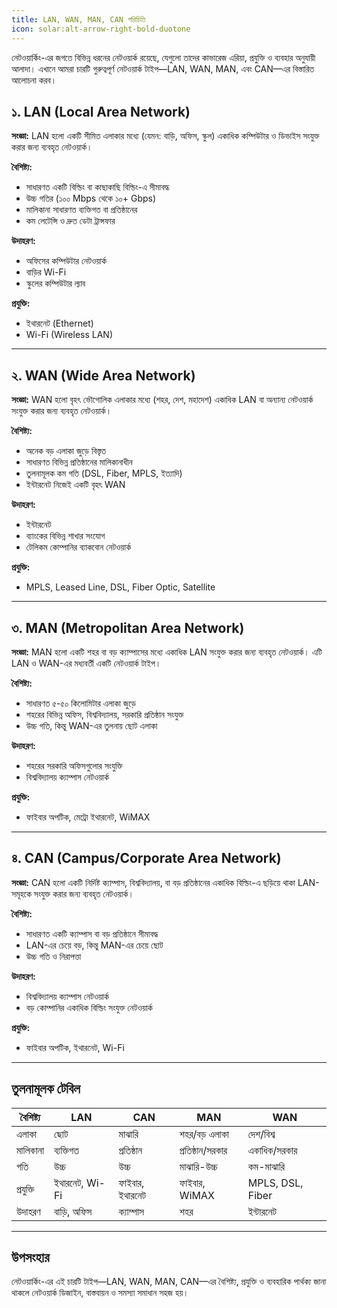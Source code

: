 ```yaml
---
title: LAN, WAN, MAN, CAN পরিচিতি
icon: solar:alt-arrow-right-bold-duotone
---
```


নেটওয়ার্কিং-এর জগতে বিভিন্ন ধরনের নেটওয়ার্ক রয়েছে, যেগুলো তাদের কাভারেজ এরিয়া, প্রযুক্তি ও ব্যবহার অনুযায়ী আলাদা। এখানে আমরা চারটি গুরুত্বপূর্ণ নেটওয়ার্ক টাইপ—LAN, WAN, MAN, এবং CAN—এর বিস্তারিত আলোচনা করব।

## ১. LAN (Local Area Network)

**সংজ্ঞা:**
LAN হলো একটি সীমিত এলাকার মধ্যে (যেমন: বাড়ি, অফিস, স্কুল) একাধিক কম্পিউটার ও ডিভাইস সংযুক্ত করার জন্য ব্যবহৃত নেটওয়ার্ক।

**বৈশিষ্ট্য:**
- সাধারণত একটি বিল্ডিং বা কাছাকাছি বিল্ডিং-এ সীমাবদ্ধ
- উচ্চ গতির (১০০ Mbps থেকে ১০+ Gbps)
- মালিকানা সাধারণত ব্যক্তিগত বা প্রতিষ্ঠানের
- কম লেটেন্সি ও দ্রুত ডেটা ট্রান্সফার

**উদাহরণ:**
- অফিসের কম্পিউটার নেটওয়ার্ক
- বাড়ির Wi-Fi
- স্কুলের কম্পিউটার ল্যাব

**প্রযুক্তি:**
- ইথারনেট (Ethernet)
- Wi-Fi (Wireless LAN)

---

## ২. WAN (Wide Area Network)

**সংজ্ঞা:**
WAN হলো বৃহৎ ভৌগোলিক এলাকার মধ্যে (শহর, দেশ, মহাদেশ) একাধিক LAN বা অন্যান্য নেটওয়ার্ক সংযুক্ত করার জন্য ব্যবহৃত নেটওয়ার্ক।

**বৈশিষ্ট্য:**
- অনেক বড় এলাকা জুড়ে বিস্তৃত
- সাধারণত বিভিন্ন প্রতিষ্ঠানের মালিকানাধীন
- তুলনামূলক কম গতি (DSL, Fiber, MPLS, ইত্যাদি)
- ইন্টারনেট নিজেই একটি বৃহৎ WAN

**উদাহরণ:**
- ইন্টারনেট
- ব্যাংকের বিভিন্ন শাখার সংযোগ
- টেলিকম কোম্পানির ব্যাকবোন নেটওয়ার্ক

**প্রযুক্তি:**
- MPLS, Leased Line, DSL, Fiber Optic, Satellite

---

## ৩. MAN (Metropolitan Area Network)

**সংজ্ঞা:**
MAN হলো একটি শহর বা বড় ক্যাম্পাসের মধ্যে একাধিক LAN সংযুক্ত করার জন্য ব্যবহৃত নেটওয়ার্ক। এটি LAN ও WAN-এর মধ্যবর্তী একটি নেটওয়ার্ক টাইপ।

**বৈশিষ্ট্য:**
- সাধারণত ৫-৫০ কিলোমিটার এলাকা জুড়ে
- শহরের বিভিন্ন অফিস, বিশ্ববিদ্যালয়, সরকারি প্রতিষ্ঠান সংযুক্ত
- উচ্চ গতি, কিন্তু WAN-এর তুলনায় ছোট এলাকা

**উদাহরণ:**
- শহরের সরকারি অফিসগুলোর সংযুক্তি
- বিশ্ববিদ্যালয় ক্যাম্পাস নেটওয়ার্ক

**প্রযুক্তি:**
- ফাইবার অপটিক, মেট্রো ইথারনেট, WiMAX

---

## ৪. CAN (Campus/Corporate Area Network)

**সংজ্ঞা:**
CAN হলো একটি নির্দিষ্ট ক্যাম্পাস, বিশ্ববিদ্যালয়, বা বড় প্রতিষ্ঠানের একাধিক বিল্ডিং-এ ছড়িয়ে থাকা LAN-সমূহকে সংযুক্ত করার জন্য ব্যবহৃত নেটওয়ার্ক।

**বৈশিষ্ট্য:**
- সাধারণত একটি ক্যাম্পাস বা বড় প্রতিষ্ঠানে সীমাবদ্ধ
- LAN-এর চেয়ে বড়, কিন্তু MAN-এর চেয়ে ছোট
- উচ্চ গতি ও নিরাপত্তা

**উদাহরণ:**
- বিশ্ববিদ্যালয় ক্যাম্পাস নেটওয়ার্ক
- বড় কোম্পানির একাধিক বিল্ডিং সংযুক্ত নেটওয়ার্ক

**প্রযুক্তি:**
- ফাইবার অপটিক, ইথারনেট, Wi-Fi

---

## তুলনামূলক টেবিল

| বৈশিষ্ট্য | LAN | CAN | MAN | WAN |
|-----------|-----|-----|-----|-----|
| এলাকা | ছোট | মাঝারি | শহর/বড় এলাকা | দেশ/বিশ্ব |
| মালিকানা | ব্যক্তিগত | প্রতিষ্ঠান | প্রতিষ্ঠান/সরকার | একাধিক/সরকার |
| গতি | উচ্চ | উচ্চ | মাঝারি-উচ্চ | কম-মাঝারি |
| প্রযুক্তি | ইথারনেট, Wi-Fi | ফাইবার, ইথারনেট | ফাইবার, WiMAX | MPLS, DSL, Fiber |
| উদাহরণ | বাড়ি, অফিস | ক্যাম্পাস | শহর | ইন্টারনেট |

---

## উপসংহার

নেটওয়ার্কিং-এর এই চারটি টাইপ—LAN, WAN, MAN, CAN—এর বৈশিষ্ট্য, প্রযুক্তি ও ব্যবহারিক পার্থক্য জানা থাকলে নেটওয়ার্ক ডিজাইন, বাস্তবায়ন ও সমস্যা সমাধান সহজ হয়।
